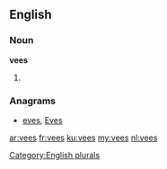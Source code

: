 ==English==

===Noun===
'''vees'''

# {{plural of|[[vee]]}}

===Anagrams===
* [[eves#English|eves]], [[Eves#English|Eves]]

[[Category:English plurals]]

[[ar:vees]]
[[fr:vees]]
[[ku:vees]]
[[my:vees]]
[[nl:vees]]